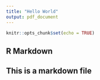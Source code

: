```yaml
---
title: "Hello World"
output: pdf_document
---
```


```r
knitr::opts_chunk$set(echo = TRUE)
```

## R Markdown
## This is a markdown file

